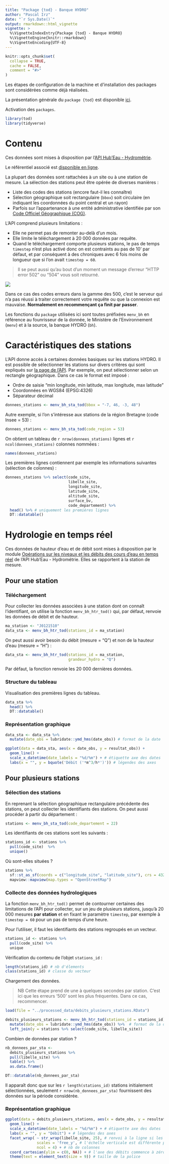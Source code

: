 ```yaml
---
title: "Package {tod} - Banque HYDRO"
author: "Pascal Irz"
date: "`r Sys.Date()`"
output: rmarkdown::html_vignette
vignette: >
  %\VignetteIndexEntry{Package {tod} - Banque HYDRO}
  %\VignetteEngine{knitr::rmarkdown}
  %\VignetteEncoding{UTF-8}
---
```


```r
knitr::opts_chunk$set(
  collapse = TRUE,
  cache = FALSE,
  comment = "#>"
)
```

Les étapes de configuration de la machine et d'installation des packages sont considérées comme déjà réalisées.

La présentation générale du `package {tod}` est disponible [ici](https://rpubs.com/kamoke/723467).

Activation des `packages`.

```r
library(tod)
library(tidyverse)
```

# Contenu


Ces données sont mises à disposition par l'[API Hub'Eau - Hydrométrie](https://hubeau.eaufrance.fr/page/api-hydrometrie).

Le référentiel associé est [disponible en ligne](https://www.sandre.eaufrance.fr/notice-doc/r%C3%A9f%C3%A9rentiel-hydrom%C3%A9trique-3).

La plupart des données sont rattachées à un site ou à une station de mesure. La sélection des stations peut être opérée de diverses manières :

- Liste des codes des stations (encore faut-il les connaître)
- Sélection géographique soit rectangulaire (`bbox`) soit circulaire (en indiquant les coordonnées du point central et un rayon)
- Parfois sur l'appartenance à une entité administrative identifiée par son [Code Officiel Géographique (COG)](https://www.data.gouv.fr/fr/datasets/code-officiel-geographique-cog/).

L'API comprend plusieurs limitations : 

- Elle ne permet pas de remonter au-delà d'un mois.
- Elle limite le téléchargement à 20 000 données par requête.
- Quand le téléchargement comporte plusieurs stations, le pas de temps `timestep` n'est plus activé donc on est contraints au pas de 10' par défaut, et par conséquent à des chroniques avec 6 fois moins de longueur que si l'on avait `timestep = 60`.

>Il se peut aussi qu'au bout d'un moment un message d'erreur "HTTP error 502" ou "504" vous soit retourné. 

![](../assets/erreur_502.png)

Dans ce cas des codes erreurs dans la gamme des 500, c'est le serveur qui n'a pas réussi à traiter correctement votre requête ou que la connexion est mauvaise. **Normalement en recommençant ça finit par passer**.

Les fonctions du `package` utilisées ici sont toutes préfixées `menv_bh` en référence au founrisseur de la donnée, le Ministère de l'Environnement (`menv`) et à la source, la banque HYDRO (`bh`). 

# Caractéristiques des stations

L'API donne accès à certaines données basiques sur les stations HYDRO. Il est possible de sélectionner les stations sur divers critères qui sont expliqués sur [la page de l'API](https://hubeau.eaufrance.fr/page/api-hydrometrie#/hydrometrie/sites). Par exemple, on peut sélectionner selon un rectangle géographique. Dans ce cas le format est imposé :

- Ordre de saisie "min longitude, min latitude, max longitude, max latitude"
- Coordonnées en WGS84 (EPSG:4326)
- Séparateur décimal

```r
donnees_stations <- menv_bh_sta_tod(bbox = "-7, 46, -3, 48")
```

Autre exemple, si l'on s'intéresse aux stations de la région Bretagne (code Insee = 53) :

```r
donnees_stations <- menv_bh_sta_tod(code_region = 53)
```

On obtient un tableau de `r nrow(donnees_stations)` lignes et `r ncol(donnees_stations)` colonnes nommées :

```r
names(donnees_stations)
```

Les premières lignes contiennent par exemple les informations suivantes (sélection de colonnes) :

```r
donnees_stations %>% select(code_site,
                            libelle_site,
                            longitude_site,
                            latitude_site,
                            altitude_site,
                            surface_bv,
                            code_departement) %>%
  head() %>% # uniquement les premières lignes
  DT::datatable()
```

# Hydrologie en temps réel

Ces données de hauteur d'eau et de débit sont mises à disposition par le module [Opérations sur les niveaux et les débits des cours d'eau en temps réel](https://hubeau.eaufrance.fr/page/api-hydrometrie#/hydrometrie/observations) de l'API Hub'Eau - Hydrométrie. Elles se rapportent à la station de mesure.

## Pour une station

### Téléchargement

Pour collecter les données associées à une station dont on connaît l'identifiant, on utilise la fonction `menv_bh_htr_tod()` qui, par défaut, renvoie les données de débit et de hauteur.

```r
ma_station <- "J0121510"
data_sta <- menv_bh_htr_tod(stations_id = ma_station)
```

On peut aussi avoir besoin du débit (mesure = "Q") et non de la hauteur d'eau (mesure = "H") :

```r
data_sta <- menv_bh_htr_tod(stations_id = ma_station,
                            grandeur_hydro = "Q")
```

Par défaut, la fonction renvoie les 20 000 dernières données.

### Structure du tableau

Visualisation des premières lignes du tableau.

```r
data_sta %>% 
  head() %>% 
  DT::datatable()
```

### Représentation graphique

```r
data_sta <- data_sta %>%
  mutate(date_obs = lubridate::ymd_hms(date_obs)) # format de la date

ggplot(data = data_sta, aes(x = date_obs, y = resultat_obs)) +
  geom_line() +
  scale_x_datetime(date_labels = "%d/%m") + # étiquette axe des dates
  labs(x = "", y = bquote('Débit ('*m^3/h*')')) # légendes des axes
```

## Pour plusieurs stations

### Sélection des stations

En reprenant la sélection géographique rectangulaire précédente des stations, on peut collecter les identifiants des stations. On peut aussi procéder à partir du département :

```r
stations <- menv_bh_sta_tod(code_departement = 22)
```

Les identifiants de ces stations sont les suivants :

```r
stations_id <- stations %>%
  pull(code_site)  %>% 
  unique()
```

Où sont-elles situées ?

```r
stations %>% 
  sf::st_as_sf(coords = c("longitude_site", "latitude_site"), crs = 4326) %>% 
  mapview::mapview(map.types = "OpenStreetMap")

```

### Collecte des données hydrologiques

La fonction `menv_bh_htr_tod()` permet de contourner certaines des limitations de l'API pour collecter, sur un jeu de plusieurs stations, jusqu'à 20 000 mesures **par station** et en fixant le paramètre `timestep`, par exemple à `timestep = 60` pour un pas de temps d'une heure.

Pour l'utiliser, il faut les identifiants des stations regroupés en un vecteur.

```r
stations_id <- stations %>%
  pull(code_site) %>%
  unique
```

Vérification du contenu de l'objet `stations_id` :

```r
length(stations_id) # nb d'élements
class(stations_id) # classe du vecteur
```

Chargement des données.

>NB Cette étape prend de une à quelques secondes par station. C'est ici que les erreurs '500' sont les plus fréquentes. Dans ce cas, recommencer.

```r
load(file = "../processed_data/debits_plusieurs_stations.RData")
```


```r
debits_plusieurs_stations <- menv_bh_htr_tod(stations_id = stations_id) %>% 
  mutate(date_obs = lubridate::ymd_hms(date_obs)) %>%  # format de la date
  left_join(y = stations %>% select(code_site, libelle_site))
```
Combien de données par station ?

```r
nb_donnees_par_sta <- 
  debits_plusieurs_stations %>% 
  pull(libelle_site) %>% 
  table() %>% 
  as.data.frame()

DT::datatable(nb_donnees_par_sta)
```

Il apparaît donc que sur les `r length(stations_id)` stations initialement sélectionnées, seulement `r nrow(nb_donnees_par_sta)` fournissent des données sur la période considérée.

### Représentation graphique

```r
ggplot(data = debits_plusieurs_stations, aes(x = date_obs, y = resultat_obs)) +
  geom_line() +
  scale_x_datetime(date_labels = "%d/%m") + # étiquette axe des dates
  labs(x = "", y = "Débit") + # légendes des axes
  facet_wrap( ~ str_wrap(libelle_site, 25), # renvoi à la ligne si les noms des stations sont longs
              scales = 'free_y', # l'échelle verticale est différente pour chaque station
              ncol = 4) + # nb de colonnes
  coord_cartesian(ylim = c(0, NA)) + # l'axe des débits commence à zéro
  theme(text = element_text(size = 9)) # taille de la police
```



